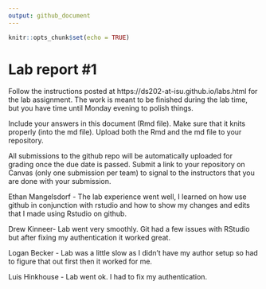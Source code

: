 ```yaml
---
output: github_document
---
```


<!-- README.md is generated from README.Rmd. Please edit the README.Rmd file -->


```r
knitr::opts_chunk$set(echo = TRUE)
```

# Lab report #1

Follow the instructions posted at https://ds202-at-isu.github.io/labs.html for the lab assignment. The work is meant to be finished during the lab time, but you have time until Monday evening to polish things.

Include your answers in this document (Rmd file). Make sure that it knits properly (into the md file). Upload both the Rmd and the md file to your repository.  

All submissions to the github repo will be automatically uploaded for grading once the due date is passed.
Submit a link to your repository on Canvas (only one submission per team) to signal to the instructors that you are done with your submission.



Ethan Mangelsdorf - The lab experience went well, I learned on how use github in conjunction with rstudio and how to show my changes and edits that I made using Rstudio on github.

Drew Kinneer- Lab went very smoothly. Git had a few issues with RStudio but after fixing my authentication it worked great.

Logan Becker - Lab was a little slow as I didn't have my author setup so had to figure that out first then it worked for me.

Luis Hinkhouse - Lab went ok. I had to fix my authentication.

